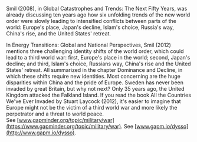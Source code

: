 Smil (2008), in Global Catastrophes and Trends: The Next Fifty Years, was already discussing ten years ago how six unfolding trends of the new world order were slowly leading to intensified conflicts between parts of the world: Europe's place, Japan's decline, Islam's choice, Russia's way, China's rise, and the United States' retreat.

In Energy Transitions: Global and National Perspectives, Smil (2012) mentions three challenging identity shifts of the world order, which could lead to a third world war: first, Europe's place in the world; second, Japan's decline; and third, Islam's choice, Russians way, China's rise and the United States' retreat. All summarized in the chapter Dominance and Decline, in which these shifts require new identities. Most concerning are the huge disparities within China and the pride of Europe. Sweden has never been invaded by great Britain, but why not next? Only 35 years ago, the United Kingdom attacked the Falkland Island. If you read the book All the Countries We've Ever Invaded by Stuart Laycock (2012), it's easier to imagine that Europe might not be the victim of a third world war and more likely the perpetrator and a threat to world peace. See [www.gapminder.org/topic/military/war](https://www.gapminder.org/topic/military/war). See [www.gapm.io/dysso](http://www.gapm.io/dysso).